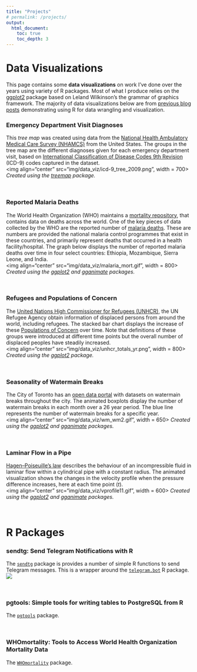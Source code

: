 ```yaml
---
title: "Projects"
# permalink: /projects/
output: 
  html_document:
    toc: true
    toc_depth: 3
---
```

# Data Visualizations

This page contains some **data visualizations** on work I've done over the years using variety of R packages. Most of what I produce relies on the [ggplot2](https://ggplot2.tidyverse.org/) package based on Leland Wilkinson's the grammar of graphics framework. The majority of data visualizations below are from [previous blog posts](https://opendatascience.com/user/eugene-joh/) demonstrating using R for data wrangling and visualization.  

### Emergency Department Visit Diagnoses
This *tree map* was created using data from the [National Health Ambulatory Medical Care Survey (NHAMCS)](https://www.cdc.gov/nchs/ahcd/index.htm) from the United States. The groups in the tree map are the different diagnoses given for each emergency department visit, based on [International Classification of Disease Codes 9th Revision](https://en.wikipedia.org/wiki/International_Statistical_Classification_of_Diseases_and_Related_Health_Problems) (ICD-9) codes captured in the dataset.  
<img align="center" src="img/data_viz/icd-9_tree_2009.png", width = 700>
*Created using the [treemap](https://cran.r-project.org/web/packages/treemap/index.html) package.*

<br>

### Reported Malaria Deaths
The World Health Organization (WHO) maintains a [mortality repository](https://www.who.int/gho/en/), that contains data on deaths across the world. One of the key pieces of data collected by the WHO are the reported number of [malaria deaths](https://www.who.int/malaria/en/). These are numbers are provided the national malaria control programmes that exist in these countries, and primarily represent deaths that occurred in a health facility/hospital. The graph below displays the number of reported malaria deaths over time in four select countries: Ethiopia, Mozambique, Sierra Leone, and India.  
<img align="center" src="img/data_viz/malaria_mort.gif", width = 800>
*Created using the [ggplot2](https://ggplot2.tidyverse.org/) and [gganimate](https://gganimate.com/) packages.*

<br>

### Refugees and Populations of Concern
The [United Nations High Commissioner for Refugees (UNHCR)](https://www.unhcr.org/data.html), the UN Refugee Agency obtain information of displaced persons from around the world, including refugees. The stacked bar chart displays the increase of these [Populations of Concern](https://www.unhcr.org/ph/persons-concern-unhcr) over time. Note that definitions of these groups were introduced at different time points but the overall number of displaced peoples have steadily increased.  
<img align="center" src="img/data_viz/unhcr_totals_yr.png", width = 800>
*Created using the [ggplot2](https://ggplot2.tidyverse.org/) package.*

<br>

### Seasonality of Watermain Breaks
The City of Toronto has an [open data portal](https://open.toronto.ca/) with datasets on watermain breaks throughout the city. The animated boxplots display the number of watermain breaks in each month over a 26 year period. The blue line represents the number of watermain breaks for a specific year.  
<img align="center" src="img/data_viz/wm_wm2.gif", width = 650>
*Created using the [ggplot2](https://ggplot2.tidyverse.org/) and [gganimate](https://gganimate.com/) packages.*

<br>

### Laminar Flow in a Pipe
[Hagen–Poiseuille's law](https://en.wikipedia.org/wiki/Hagen%E2%80%93Poiseuille_equation) describes the behaviour of an incompressible fluid in laminar flow within a cylindrical pipe with a constant radius. The animated visualization shows the changes in the velocity profile when the pressure difference increases, here at each time point (*t*).  
<img align="center" src="img/data_viz/vprofile11.gif", width = 600>
*Created using the [ggplot2](https://ggplot2.tidyverse.org/) and [gganimate](https://gganimate.com/) packages.*

<br>

# R Packages
### sendtg: Send Telegram Notifications with R
The [`sendtg`](https://github.com/eugejoh/sendtg) package is provides a number of simple R functions to send Telegram messages. This is a wrapper around the [`telegram.bot`](https://github.com/ebeneditos/telegram.bot) R package. 
![](https://eugejoh.netlify.com/images/sendtg_ani.gif)

<br>

### pgtools: Simple tools for writing tables to PostgreSQL from R
The [`pgtools`](https://github.com/eugejoh/WHOmortality) package.

<br>

### WHOmortality: Tools to Access World Health Organization Mortality Data
The [`WHOmortality`](https://github.com/eugejoh/WHOmortality) package.

<br>


